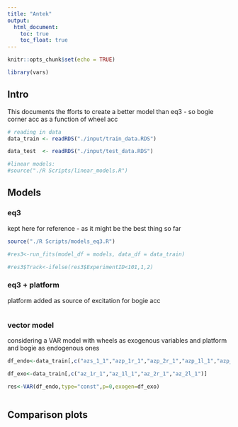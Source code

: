 ```yaml
---
title: "Antek"
output: 
  html_document:
    toc: true
    toc_float: true
---
```


```r
knitr::opts_chunk$set(echo = TRUE)

library(vars)
```

## Intro

This documents the fforts to create a better model than eq3 - so bogie corner acc as a function of wheel acc 

```r

# reading in data
data_train <- readRDS("./input/train_data.RDS")

data_test  <- readRDS("./input/test_data.RDS")

#linear models:
#source("./R Scripts/linear_models.R")

```

## Models

### eq3

kept here for reference - as it might be the best thing so far
  
```r

source("./R Scripts/models_eq3.R")

#res3<-run_fits(model_df = models, data_df = data_train)

#res3$Track<-ifelse(res3$ExperimentID<101,1,2)

```

### eq3 + platform

platform added as source of excitation for bogie acc

```r



```

### vector model

considering a VAR model with wheels as exogenous variables and platform and bogie as endogenous ones

```r

df_endo<-data_train[,c("azs_1_1","azp_1r_1","azp_2r_1","azp_1l_1","azp_2l_1")]

df_exo<-data_train[,c("az_1r_1","az_1l_1","az_2r_1","az_2l_1")]

res<-VAR(df_endo,type="const",p=0,exogen=df_exo)



```

## Comparison plots

